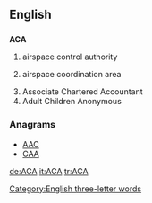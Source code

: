 {{also|aca}}
==English==

==={{initialism-old|en}}===
'''ACA'''

# {{context|military}} airspace control authority
# {{context|military}} airspace coordination area
# Associate Chartered Accountant
# Adult Children Anonymous

===Anagrams===
* [[AAC#English|AAC]]
* [[CAA#English|CAA]]

[[Category:English three-letter words]]

[[de:ACA]]
[[it:ACA]]
[[tr:ACA]]